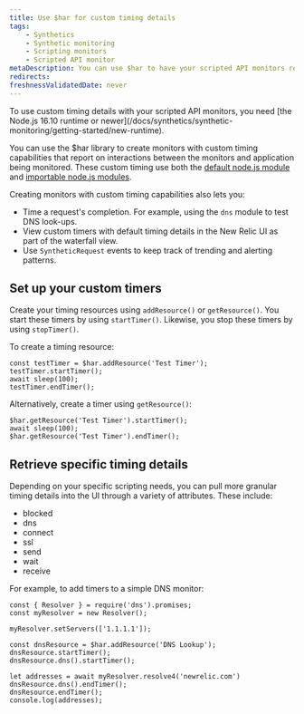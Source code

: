 ```yaml
---
title: Use $har for custom timing details
tags:
    - Synthetics
    - Synthetic monitoring
    - Scripting monitors
    - Scripted API monitor
metaDescription: You can use $har to have your scripted API monitors report custom timing details that appear in the New Relic UI.
redirects:
freshnessValidatedDate: never
---
```


<Callout variant="important">
  To use custom timing details with your scripted API monitors, you need [the Node.js 16.10 runtime or newer](/docs/synthetics/synthetic-monitoring/getting-started/new-runtime).
</Callout>

You can use the $har library to create monitors with custom timing capabilities that report on interactions between the monitors and application being monitored. These custom timing use both the [default node.js module](/docs/synthetics/synthetic-monitoring/scripting-monitors/import-nodejs-modules/#supported-core-modules) and [importable node.js modules](/docs/synthetics/synthetic-monitoring/using-monitors/manage-monitor-runtimes/#v0).

Creating monitors with custom timing capabilities also lets you:

* Time a request's completion. For example, using the `dns` module to test DNS look-ups.
* View custom timers with default timing details in the New Relic UI as part of the waterfall view.
* Use `SyntheticRequest` events to keep track of trending and alerting patterns.

## Set up your custom timers

Create your timing resources using `addResource()` or `getResource()`. You start these timers by using `startTimer()`. Likewise, you stop these timers by using `stopTimer()`.

To create a timing resource:

```
const testTimer = $har.addResource('Test Timer');
testTimer.startTimer();
await sleep(100);
testTimer.endTimer();
```

Alternatively, create a timer using `getResource()`:

```
$har.getResource('Test Timer').startTimer();
await sleep(100);
$har.getResource('Test Timer').endTimer();
```

## Retrieve specific timing details

Depending on your specific scripting needs, you can pull more granular timing details into the UI through a variety of attributes. These include:

* blocked
* dns
* connect
* ssl
* send
* wait
* receive

For example, to add timers to a simple DNS monitor:

```
const { Resolver } = require('dns').promises;
const myResolver = new Resolver();

myResolver.setServers(['1.1.1.1']);

const dnsResource = $har.addResource('DNS Lookup');
dnsResource.startTimer();
dnsResource.dns().startTimer();

let addresses = await myResolver.resolve4('newrelic.com')
dnsResource.dns().endTimer();
dnsResource.endTimer();
console.log(addresses);
```
